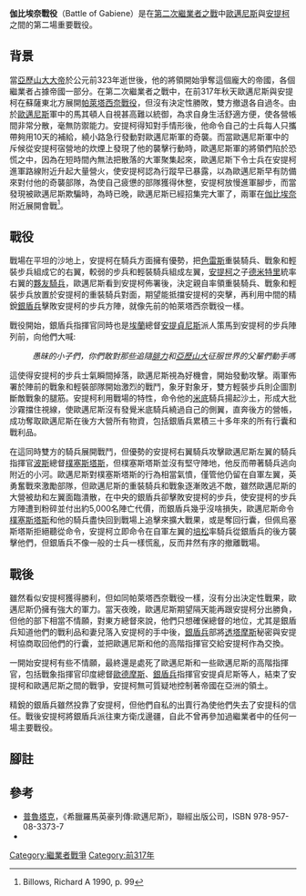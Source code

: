 {{Infobox Military Conflict
|image=
|caption=
|conflict=伽比埃奈戰役
|partof=[[繼業者#第二次繼業者之戰（前319年－前315年）|第二次繼業者之戰]]
|date=前317年冬
|place=伽比埃奈
|result=安提柯勝利
|combatant1=[[歐邁尼斯|歐邁尼斯]]
|combatant2=[[安提柯一世|安提柯]]
|commander1=[[歐邁尼斯|歐邁尼斯]]
|commander2=[[安提柯一世|安提柯]]
|strength1=36,700名步兵、<br/>6,000名騎兵、<br/>114頭[[戰象|戰象]]
|strength2=22,000名步兵以上、<br/>9,000名騎兵、<br/>65頭[[戰象|戰象]]
|casualties1=輕微，騎兵損失較大
|casualties2=陣亡約5,000名
}}
{{Campaignbox Wars of Diadochi}}

'''伽比埃奈戰役'''（Battle of Gabiene）是在[[繼業者#第二次繼業者之戰（前319年－前316年）|第二次繼業者之戰]]中[[歐邁尼斯|歐邁尼斯]]與[[安提柯一世|安提柯]]之間的第二場重要戰役。

== 背景 ==
當[[亞歷山大大帝|亞歷山大大帝]]於公元前323年逝世後，他的將領開始爭奪這個龐大的帝國，各個繼業者占據帝國一部分。在第二次繼業者之戰中，在前317年秋天歐邁尼斯與安提柯在蘇薩東北方展開[[帕萊塔西奈戰役|帕萊塔西奈戰役]]，但沒有決定性勝敗，雙方撤退各自過冬。由於[[歐邁尼斯|歐邁尼斯]]軍中的馬其頓人自視甚高難以統御，為求自身生活舒適方便，使各營帳間非常分散，毫無防禦能力。安提柯得知對手情形後，他命令自己的士兵每人只攜帶夠用10天的補給，繞小路急行發動對歐邁尼斯軍的奇襲。而當歐邁尼斯軍中的斥候從安提柯宿營地的炊煙上發現了他的襲擊行動時，歐邁尼斯軍的將領們陷於恐慌之中，因為在短時間內無法把散落的大軍聚集起來，歐邁尼斯下令士兵在安提柯進軍路線附近升起大量營火，使安提柯認為行蹤早已暴露，以為歐邁尼斯早有防備來對付他的奇襲部隊，為使自己疲憊的部隊獲得休整，安提柯放慢進軍腳步，而當發現被歐邁尼斯欺騙時，為時已晚，歐邁尼斯已經招集完大軍了，兩軍在[[伽比埃奈|伽比埃奈]]附近展開會戰<ref>Billows, Richard A 1990, p. 99</ref>。

== 戰役 ==
戰場在平坦的沙地上，安提柯在騎兵方面擁有優勢，把[[色雷斯|色雷斯]]重裝騎兵、戰象和輕裝步兵組成它的右翼，較弱的步兵和輕裝騎兵組成左翼，[[安提柯一世|安提柯]]之子[[德米特里一世_(馬其頓)|德米特里]]統率右翼的[[夥友騎兵|夥友騎兵]]，歐邁尼斯看到安提柯佈署後，決定親自率領重裝騎兵、戰象和輕裝步兵放置於安提柯的重裝騎兵對面，期望能抵擋安提柯的突擊，再利用中間的精銳[[銀盾兵|銀盾兵]]擊敗安提柯的步兵方陣，就像先前的帕萊塔西奈戰役一樣。

戰役開始，銀盾兵指揮官同時也是[[埃蘭|埃蘭]]總督[[安提貞尼斯|安提貞尼斯]]派人策馬到安提柯的步兵陣列前，向他們大喊:

:''愚昧的小子們，你們敢對那些追隨[[腓力二世_(馬其頓)|腓力]]和[[亞歷山大大帝|亞歷山大]]征服世界的父輩們動手嗎''

這使得安提柯的步兵士氣瞬間掉落，歐邁尼斯視為好機會，開始發動攻擊。兩軍佈署於陣前的戰象和輕裝部隊開始激烈的戰鬥，象牙對象牙，雙方輕裝步兵則企圖割斷敵戰象的腿筋。安提柯利用戰場的特性，命令他的[[米底|米底]]騎兵揚起沙土，形成大批沙霧擋住視線，使歐邁尼斯沒有發覺米底騎兵繞過自己的側翼，直奔後方的營帳，成功奪取歐邁尼斯在後方大營所有物資，包括銀盾兵累積三十多年來的所有行囊和戰利品。

在這同時雙方的騎兵展開戰鬥，但優勢的安提柯右翼騎兵攻擊歐邁尼斯左翼的騎兵指揮官[[波斯|波斯]]總督[[樸塞斯塔斯|樸塞斯塔斯]]，但樸塞斯塔斯並沒有堅守陣地，他反而帶著騎兵逃向附近的小河。歐邁尼斯對樸塞斯塔斯的行為相當氣憤，僅管他仍留在自軍左翼，英勇奮戰來激勵部隊，但歐邁尼斯的重裝騎兵和戰象逐漸敗逃不敵，雖然歐邁尼斯的大營被劫和左翼面臨潰散，在中央的銀盾兵卻擊敗安提柯的步兵，使安提柯的步兵方陣遭到粉碎並付出約5,000名陣亡代價，而銀盾兵幾乎沒啥損失，歐邁尼斯命令[[樸塞斯塔斯|樸塞斯塔斯]]和他的騎兵盡快回到戰場上追擊來擴大戰果，或是奪回行囊，但佩烏塞斯塔斯拒絕聽從命令，安提柯立即命令在自軍左翼的[[培松|培松]]率騎兵從銀盾兵的後方襲擊他們，但銀盾兵不像一般的士兵一樣慌亂，反而井然有序的撤離戰場。

== 戰後 ==
雖然看似安提柯獲得勝利，但如同帕萊塔西奈戰役一樣，沒有分出決定性戰果，歐邁尼斯仍擁有強大的軍力。當天夜晚，歐邁尼斯期望隔天能再跟安提柯分出勝負，但他的部下相當不情願，對東方總督來說，他們只想確保總督的地位，尤其是銀盾兵知道他們的戰利品和妻兒落入安提柯的手中後，[[銀盾兵|銀盾兵]]部將[[透塔摩斯|透塔摩斯]]秘密與安提柯協商取回他們的行囊，並把歐邁尼斯和他的高階指揮官交給安提柯作為交換。

一開始安提柯有些不情願，最終還是處死了歐邁尼斯和一些歐邁尼斯的高階指揮官，包括戰象指揮官印度總督[[歐德摩斯_(將軍)|歐德摩斯]]、[[銀盾兵|銀盾兵]]指揮官安提貞尼斯等人，結束了安提柯和歐邁尼斯之間的戰爭，安提柯無可質疑地控制著帝國在亞洲的領土。

精銳的銀盾兵雖然投靠了安提柯，但他們自私的出賣行為使他們失去了安提科的信任。戰後安提柯將銀盾兵派往東方衛戊邊疆，自此不曾再參加過繼業者中的任何一場主要戰役。

==腳註==
{{reflist|2}}

== 參考 ==
*[[普魯塔克|普魯塔克]]，《希臘羅馬英豪列傳:歐邁尼斯》，聯經出版公司，ISBN 978-957-08-3373-7
*{{cite book|last=Billows|first=Richard A.|title=Antigonos the One-Eyed and the Creation of the Hellenistic State|location=Berkeley|publisher=University of California Press |year=1990}}

[[Category:繼業者戰爭|Category:繼業者戰爭]]
[[Category:前317年|Category:前317年]]